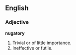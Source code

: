 ==English==

===Adjective===
'''nugatory'''
#Trivial or of little importance.
#Ineffective or futile.